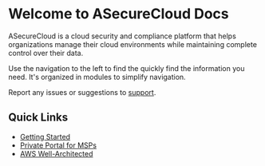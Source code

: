 # Welcome to ASecureCloud Docs

ASecureCloud is a cloud security and compliance platform that helps organizations manage their cloud environments while maintaining complete control over their data.

Use the navigation to the left to find the quickly find the information you need. It's organized in modules to simplify navigation.

Report any issues or suggestions to [support](mailto:support@asecurecloud.com).



## Quick Links

- [Getting Started](/gettingStarted)
- [Private Portal for MSPs](/privatePortal)
- [AWS Well-Architected](/wellArchitected) 